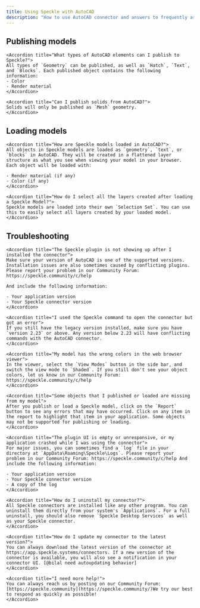 ```yaml
---
title: Using Speckle with AutoCAD
description: "How to use AutoCAD connector and answers to frequently asked questions"
---
```


## Publishing models

<AccordionGroup>

    <Accordion title="What types of AutoCAD elements can I publish to Speckle?">
    All types of `Geometry` can be published, as well as `Hatch`, `Text`, and `Blocks`. Each published object contains the following information:
    - Color
    - Render material
    </Accordion>

    <Accordion title="Can I publish solids from AutoCAD?">
    Solids will only be published as `Mesh` geometry.
    </Accordion>

</AccordionGroup>

## Loading models

<AccordionGroup>

    <Accordion title="How are Speckle models loaded in AutoCAD?">
    All objects in Speckle models are loaded as `geometry`, `text`, or `blocks` in AutoCAD. They will be created in a flattened layer structure as what you see when viewing your model in your browser. Each object will be loaded with:
    
    - Render material (if any)
    - Color (if any)
    </Accordion>

    <Accordion title="How do I select all the layers created after loading a Speckle Model?">
    Speckle models are loaded into their own `Selection Set`. You can use this to easily select all layers created by your loaded model.
    </Accordion>

</AccordionGroup>

## Troubleshooting

<AccordionGroup>

    <Accordion title="The Speckle plugin is not showing up after I installed the connector">
    Make sure your version of AutoCAD is one of the supported versions. Installation issues are also sometimes caused by conflicting plugins. Please report your problem in our Community Forum: https://speckle.community/c/help
    
    And include the following information:
    
    - Your application version
    - Your Speckle connector version
    </Accordion>

    <Accordion title="I used the Speckle command to open the connector but got an error">
    If you still have the legacy version installed, make sure you have `version 2.23` or above. Any version below 2.23 will have conflicting commands with the AutoCAD connector.
    </Accordion>

    <Accordion title="My model has the wrong colors in the web browser viewer">
    In the viewer, select the `View Modes` button in the side bar, and switch the view mode to `Shaded`. If you still don't see your object colors, let us know in our Community Forum: https://speckle.community/c/help
    </Accordion>

    <Accordion title="Some objects that I published or loaded are missing from my model">
    After you publish or load a Speckle model, click on the `Report` button to see any errors that may have occurred. Click on any item in the report to highlight that item in your application. Some objects may not be supported for publishing or loading.
    </Accordion>

    <Accordion title="The plugin UI is empty or unresponsive, or my application crashed while I was using the connector">
    For major issues, you can sometimes find a `log` file in your directory at `AppData\Roaming\Speckle\Logs`. Please report your problem in our Community Forum: https://speckle.community/c/help And include the following information:
    
    - Your application version
    - Your Speckle connector version
    - A copy of the log
    </Accordion>

    <Accordion title="How do I uninstall my connector?">
    All Speckle connectors are installed like any other program. You can uninstall them directly from your system's `Applications`. For a full uninstall, you should also remove `Speckle Desktop Services` as well as your Speckle connector.
    </Accordion>

    <Accordion title="How do I update my connector to the latest version?">
    You can always download the latest version of the connector at https://app.speckle.systems/connectors. If a new version of the connector is available, you will also see a notification in your connector UI. [@bilal need autoupdating behavior]
    </Accordion>

    <Accordion title="I need more help!">
    You can always reach us by posting on our Community Forum: [https://speckle.community](https://speckle.community/)We try our best to respond as quickly as possible!
    </Accordion>

</AccordionGroup>